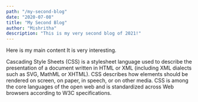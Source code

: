 ```yaml
---
path: "/my-second-blog"
date: "2020-07-08"
title: "My Second Blog"
author: "Mishritha"
description: "This is my very second blog of 2021!"
---
```


Here is my main content
It is very interesting.

Cascading Style Sheets (CSS) is a stylesheet language used to describe the
presentation of a document written in HTML or XML (including XML dialects
such as SVG, MathML or XHTML). CSS describes how elements should be
rendered on screen, on paper, in speech, or on other media. CSS is among
the core languages of the open web and is standardized across Web browsers
according to W3C specifications.
